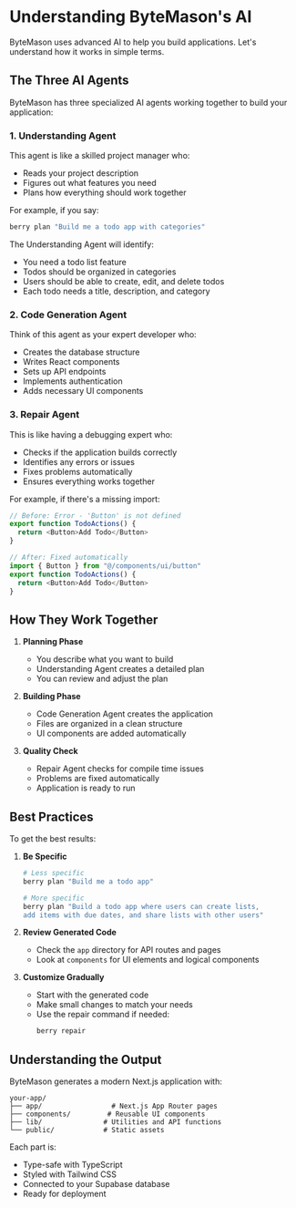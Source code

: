 # Understanding ByteMason's AI

ByteMason uses advanced AI to help you build applications. Let's understand how it works in simple terms.

## The Three AI Agents

ByteMason has three specialized AI agents working together to build your application:

### 1. Understanding Agent

This agent is like a skilled project manager who:
- Reads your project description
- Figures out what features you need
- Plans how everything should work together

For example, if you say:
```bash
berry plan "Build me a todo app with categories"
```

The Understanding Agent will identify:
- You need a todo list feature
- Todos should be organized in categories
- Users should be able to create, edit, and delete todos
- Each todo needs a title, description, and category

### 2. Code Generation Agent

Think of this agent as your expert developer who:
- Creates the database structure
- Writes React components
- Sets up API endpoints
- Implements authentication
- Adds necessary UI components


### 3. Repair Agent

This is like having a debugging expert who:
- Checks if the application builds correctly
- Identifies any errors or issues
- Fixes problems automatically
- Ensures everything works together

For example, if there's a missing import:
```typescript
// Before: Error - 'Button' is not defined
export function TodoActions() {
  return <Button>Add Todo</Button>
}

// After: Fixed automatically
import { Button } from "@/components/ui/button"
export function TodoActions() {
  return <Button>Add Todo</Button>
}
```

## How They Work Together

1. **Planning Phase**
   - You describe what you want to build
   - Understanding Agent creates a detailed plan
   - You can review and adjust the plan

2. **Building Phase**
   - Code Generation Agent creates the application
   - Files are organized in a clean structure
   - UI components are added automatically

3. **Quality Check**
   - Repair Agent checks for compile time issues
   - Problems are fixed automatically
   - Application is ready to run

## Best Practices

To get the best results:

1. **Be Specific**
   ```bash
   # Less specific
   berry plan "Build me a todo app"
   
   # More specific
   berry plan "Build a todo app where users can create lists,
   add items with due dates, and share lists with other users"
   ```

2. **Review Generated Code**
   - Check the `app` directory for API routes and pages
   - Look at `components` for UI elements and logical components

3. **Customize Gradually**
   - Start with the generated code
   - Make small changes to match your needs
   - Use the repair command if needed:
     ```bash
     berry repair
     ```

## Understanding the Output

ByteMason generates a modern Next.js application with:

```
your-app/
├── app/                 # Next.js App Router pages
├── components/         # Reusable UI components
├── lib/               # Utilities and API functions
└── public/            # Static assets
```

Each part is:
- Type-safe with TypeScript
- Styled with Tailwind CSS
- Connected to your Supabase database
- Ready for deployment
